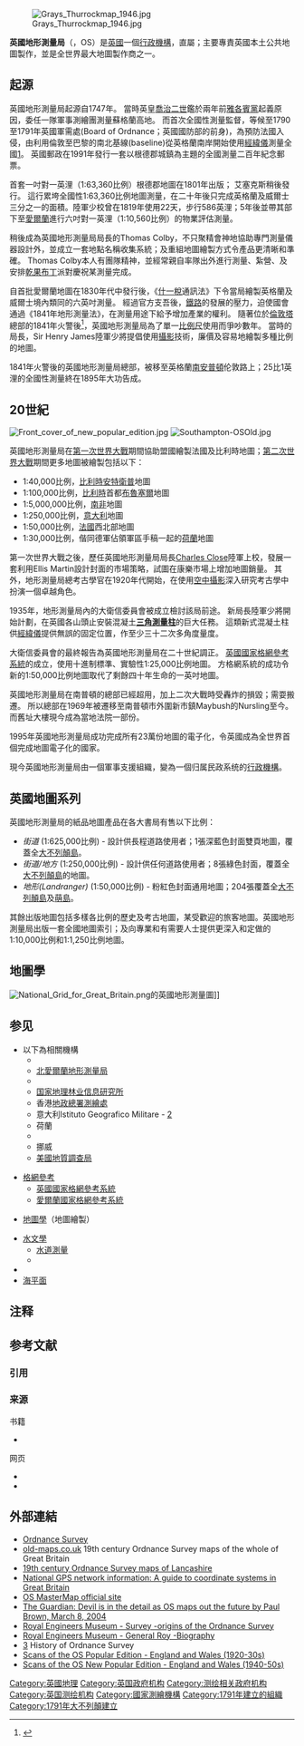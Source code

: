 {{noteTA
|G1=PoliticiansUK
|G2=地名
|G3=UK Government
}}
[[File:Grays_Thurrockmap_1946.jpg|thumb]]

'''英國地形測量局'''（{{lang-en|Ordnance Survey}}，OS）是[[英國|英國]]一個[[英国政府行政机构|行政機構]]，直屬{{link-en|社區及本地行政部|Department for Communities and Local Government}}；主要專責英國本土公共地圖製作{{NoteTag|Note that the Ordnance Survey currently deals only with maps of [[Great_Britain|Great Britain]] (and to an extent, the [[Isle_of_Man|Isle of Man]]). [[Northern_Ireland|Northern Ireland]], whilst an integral part of the [[United_Kingdom|United Kingdom]], is mapped by a separate government agency, the [[Ordnance_Survey_of_Northern_Ireland|Ordnance Survey of Northern Ireland]].}}，並是全世界最大地圖製作商之一。

==起源==
英國地形測量局起源自1747年。 當時英皇[[喬治二世|喬治二世]]鑑於兩年前[[雅各賓黨|雅各賓黨]]起義原因，委任一隊軍事測繪團測量蘇格蘭高地。 而首次全國性測量監督，等候至1790至1791年英國軍需處(Board of Ordnance；英國國防部的前身)，為預防法國入侵，由{{link-en|威廉·羅伊|William Roy}}利用倫敦至巴黎的南北基線(baseline)從英格蘭南岸開始使用[[經緯儀|經緯儀]]測量全國[https://web.archive.org/web/20070311001449/http://www.ordnancesurvey.co.uk/oswebsite/aboutus/history/]。 英國郵政在1991年發行一套以根德郡城鎮{{link-en|哈姆斯特里特|Hamstreet}}為主題的全國測量二百年紀念郵票。

首套一吋對一英浬（1:63,360比例）根德郡地圖在1801年出版； 艾塞克斯稍後發行。 這行累垮全國性1:63,360比例地圖測量，在二十年後只完成英格蘭及威爾士三分之一的面積。{{link-en|湯瑪斯·弗雷德里克·柯爾比|Thomas Frederick Colby}}陸軍少校曾在1819年使用22天，步行586英浬；5年後並帶其部下至[[愛爾蘭|愛爾蘭]]進行六吋對一英浬（1:10,560比例）的物業評估測量。

稍後成為英國地形測量局局長的Thomas Colby，不只聚精會神地協助專門測量儀器設計外，並成立一套地點名稱收集系統；及重組地圖繪製方式令產品更清晰和準確。 Thomas Colby本人有團隊精神，並經常親自率隊出外進行測量、紮營、及安排[[聖誕布丁|乾果布丁]]派對慶祝某測量完成。

自首批愛爾蘭地圖在1830年代中發行後，《[[什一稅|什一稅]]通訊法》下令當局繪製英格蘭及威爾士境內類同的六英吋測量。 經過官方支吾後，[[鐵路|鐵路]]的發展的壓力，迫使國會通過《1841年地形測量法》，在測量用途下給予增加產業的權利。 隨著位於[[倫敦塔|倫敦塔]]總部的1841年火警後<ref>{{Cite web|title=伦敦大火|url=http://www.london-fire.gov.uk/about_us/our_history/key_dates.asp}}</ref>，英國地形測量局為了單一[[比例尺|比例尺]]使用而爭吵數年。 當時的局長，Sir Henry James陸軍少將提倡使用[[攝影|攝影]]技術，廉價及容易地繪製多種比例的地圖。

1841年火警後的英國地形測量局總部，被移至英格蘭[[南安普敦|南安普頓]]伦敦路上；25比1英浬的全國性測量終在1895年大功告成。

== 20世紀 ==
[[File:Front_cover_of_new_popular_edition.jpg|thumb]]
[[File:Southampton-OSOld.jpg|thumb]]

英國地形測量局在[[第一次世界大戰|第一次世界大戰]]期間協助盟國繪製法國及比利時地圖；[[第二次世界大戰|第二次世界大戰]]期間更多地圖被繪製包括以下：
* 1:40,000比例，[[比利時|比利時]][[安特衛普|安特衛普]]地圖
* 1:100,000比例，[[比利時|比利時]]首都[[布魯塞爾|布魯塞爾]]地圖
* 1:5,000,000比例，[[南非|南非]]地圖
* 1:250,000比例，[[意大利|意大利]]地圖
* 1:50,000比例，[[法國|法國]]西北部地圖
* 1:30,000比例，偕同德軍佔領軍區手稿一起的[[荷蘭|荷蘭]]地圖

第一次世界大戰之後，歷任英國地形測量局局長[[Charles_Close|Charles Close]]陸軍上校，發展一套利用Ellis Martin設計封面的市場策略，試圖在康樂市場上增加地圖銷量。 其外，地形測量局總考古學官{{tsl|en|O. G. S. Crawford|}}在1920年代開始，在使用[[航拍|空中攝影]]深入研究考古學中扮演一個卓越角色。

1935年，地形測量局內的大衛信委員會被成立檢討該局前途。 新局長{{tsl|en|Malcolm MacLeod (scientist)||Malcolm MacLeod}}陸軍少將開始{{link-en|英國三角測量點|retriangulation of Great Britain}}計劃，在英國各山頭止安裝混凝土[[三角點|'''三角測量柱''']]的巨大任務。 這類新式混凝土柱供[[經緯儀|經緯儀]]提供無誤的固定位置，作至少三十二次多角度量度。

大衛信委員會的最終報告為英國地形測量局在二十世紀調正。 [[英國國家格網參考系統|英國國家格網參考系統]]的成立，使用十進制標準、實驗性1:25,000比例地圖。 方格網系統的成功令新的1:50,000比例地圖取代了剩餘四十年生命的一英吋地圖。

英國地形測量局在南普頓的總部已經超用，加上二次大戰時受轟炸的損毀；需耍搬遷。 所以總部在1969年被遷移至南普頓市外圍新市鎮Maybush的Nursling至今。 而舊址大樓現今成為當地法院一部份。

1995年英國地形測量局成功完成所有23萬份地圖的電子化，令英國成為全世界首個完成地圖電子化的國家。

現今英國地形測量局由一個軍事支援組織，變為一個归属民政系统的[[英国政府行政机构|行政機構]]。

==英國地圖系列==
英國地形測量局的紙品地圖產品在各大書局有售以下比例：
* ''街道'' (1:625,000比例) - 設計供長程道路使用者；1張深藍色封面雙頁地圖，覆蓋全[[大不列顛島|大不列顛島]]。
* ''街道/地方'' (1:250,000比例) - 設計供任何道路使用者；8張綠色封面，覆蓋全[[大不列顛島|大不列顛島]]的地圖。
* '' 地形(Landranger)'' (1:50,000比例) - 粉紅色封面通用地圖；204張覆蓋全[[大不列顛島|大不列顛島]]及[[萌島|萌島]]。

其餘出版地圖包括多樣各比例的歷史及考古地圖，某受歡迎的旅客地圖。英國地形測量局出版一套全國地圖索引；及向專業和有需要人士提供更深入和定做的1:10,000比例和1:1,250比例地圖。

==地圖學==
[[File:National_Grid_for_Great_Britain.png|thumb]]的英國地形測量圖]]

== 参见 ==
{{Portal box|英国|地理}}
*以下為相關機構
**{{link-en|愛爾蘭地形測量局|Ordnance Survey Ireland}}
**[[Ordnance_Survey_of_Northern_Ireland|北愛爾蘭地形測量局]]
**{{link-fr|比利時國家地理研究所|Institut géographique national (Belgique)}}
**[[国家地理林业信息研究所|国家地理林业信息研究所]]
**香港[[地政總署|地政總署]][[測繪處|測繪處]]
**意大利Istituto Geografico Militare - [http://www.igmi.org]
**荷蘭{{tsl|nl|Topografische Dienst Kadaster|}}
**{{link-en|瑞士聯邦地形署|Swisstopo}}
**挪威{{tsl|no|Statens kartverk|}}
**[[美國地質調查局|美國地質調查局]]

*[[格網參考|格網參考]]
**[[英國國家格網參考系統|英國國家格網參考系統]]
**[[愛爾蘭國家格網參考系統|愛爾蘭國家格網參考系統]]

*[[地圖學|地圖學]]（地圖繪製）

*[[水文學|水文學]]
**[[海道测量|水道測量]]
**{{link-en|英國水道測量署|United Kingdom Hydrographic Office}}
*{{link-en|英國境內主要三角測量點|Principal Triangulation of Great Britain}}
*[[海拔|海平面]]

== 注释 ==
{{NoteFoot}}

== 参考文献 ==
=== 引用 ===
{{Reflist}}

=== 来源 ===
;书籍
* {{cite book |last = Margary |first = Harry |title=Old Series Ordnance Survey Maps of England and Wales| publisher=Unknown |year=1992 |ISBN = 0-903541-01-7}}<!--8 part series of books, with explanatory introductions-->

;网页
* {{cite web |title=Official Homepage |work=Official Homepage |url=http://www.ordnancesurvey.co.uk |accessdate=2005-09-29 |archive-date=2003-10-16 |archive-url=https://web.archive.org/web/20031016154458/http://www.ordnancesurvey.co.uk/ |dead-url=no }}
* {{cite web |title=History of Cartography |work=Academic research by the University of Exeter |url=http://www.ex.ac.uk/geography/research/maphist.html |accessdate=2005-09-29 |deadurl=yes |archiveurl=https://web.archive.org/web/20051128091010/http://www.ex.ac.uk/geography/research/maphist.html |archivedate=2005-11-28 }}

==外部連結==
*[https://web.archive.org/web/20030929184627/http://www.ordnancesurvey.gov.uk/ Ordnance Survey]
*[http://www.old-maps.co.uk/ old-maps.co.uk] {{Wayback|url=http://www.old-maps.co.uk/ |date=20090507071556 }} 19th century Ordnance Survey maps of the whole of Great Britain
*[https://web.archive.org/web/20070126165520/http://www.lancashire.gov.uk/environment/oldmap/index.asp 19th century Ordnance Survey maps of Lancashire]
*[https://web.archive.org/web/20060417215556/http://www.gps.gov.uk/guidecontents.asp National GPS network information: A guide to coordinate systems in Great Britain]
*[http://www.ordnancesurvey.co.uk/oswebsite/products/osmastermap/ OS MasterMap official site]
*[http://www.guardian.co.uk/uk_news/story/0,3604,1164335,00.html The Guardian: Devil is in the detail as OS maps out the future by Paul Brown, March 8, 2004]
*[https://web.archive.org/web/20070109033423/http://www.remuseum.org.uk/rem_his_special.htm Royal Engineers Museum - Survey -origins of the Ordnance Survey]
*[http://www.remuseum.org.uk/rem_his_bio.htm Royal Engineers Museum - General Roy -Biography]
*[http://homepages.tesco.net/forbes.robertson] History of Ordnance Survey
*[http://www.ponies.me.uk/maps/osmap.html Scans of the OS Popular Edition - England and Wales (1920-30s)]
*[http://www.npemap.org.uk/ Scans of the OS New Popular Edition - England and Wales (1940-50s)]

{{英國政府部門}}

[[Category:英國地理|Category:英國地理]]
[[Category:英国政府机构|Category:英国政府机构]]
[[Category:测绘相关政府机构|Category:测绘相关政府机构]]
[[Category:英国测绘机构|Category:英国测绘机构]]
[[Category:國家測繪機構|Category:國家測繪機構]]
[[Category:1791年建立的組織|Category:1791年建立的組織]]
[[Category:1791年大不列顛建立|Category:1791年大不列顛建立]]